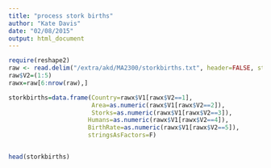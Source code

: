 ```yaml
---
title: "process stork births"
author: "Kate Davis"
date: "02/08/2015"
output: html_document
---
```




```r
require(reshape2)
raw <- read.delim("/extra/akd/MA2300/storkbirths.txt", header=FALSE, stringsAsFactors=FALSE)
raw$V2=(1:5)
rawx=raw[6:nrow(raw),]
```

```r
storkbirths=data.frame(Country=rawx$V1[rawx$V2==1],
                       Area=as.numeric(rawx$V1[rawx$V2==2]),
                       Storks=as.numeric(rawx$V1[rawx$V2==3]),
                      Humans=as.numeric(rawx$V1[rawx$V2==4]),
                      BirthRate=as.numeric(rawx$V1[rawx$V2==5]),
                      stringsAsFactors=F)


head(storkbirths)

```

